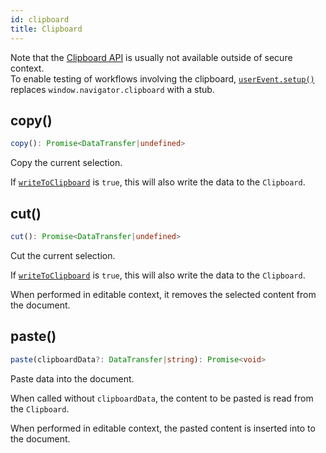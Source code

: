 ```yaml
---
id: clipboard
title: Clipboard
---
```


Note that the [Clipboard API](https://developer.mozilla.org/en-US/docs/Web/API/Clipboard) is usually not available outside of secure context.  
To enable testing of workflows involving the clipboard, [`userEvent.setup()`](setup.mdx) replaces `window.navigator.clipboard` with a stub.

## copy()

```ts
copy(): Promise<DataTransfer|undefined>
```

Copy the current selection.

If [`writeToClipboard`](options.mdx#writetoclipboard) is `true`, this will also write the data to the `Clipboard`.

## cut()

```ts
cut(): Promise<DataTransfer|undefined>
```

Cut the current selection.

If [`writeToClipboard`](options.mdx#writetoclipboard) is `true`, this will also write the data to the `Clipboard`.

When performed in editable context, it removes the selected content from the document.

## paste()

```ts
paste(clipboardData?: DataTransfer|string): Promise<void>
```

Paste data into the document.

When called without `clipboardData`, the content to be pasted is read from the `Clipboard`.

When performed in editable context, the pasted content is inserted into to the document.

